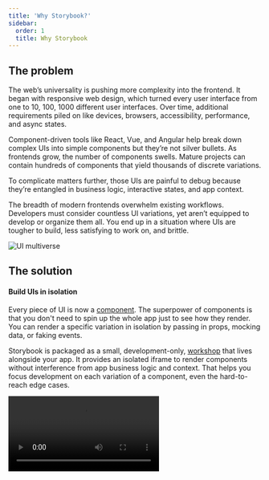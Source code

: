 ```yaml
---
title: 'Why Storybook?'
sidebar:
  order: 1
  title: Why Storybook
---
```


## The problem

The web’s universality is pushing more complexity into the frontend. It began with responsive web design, which turned every user interface from one to 10, 100, 1000 different user interfaces. Over time, additional requirements piled on like devices, browsers, accessibility, performance, and async states.

Component-driven tools like React, Vue, and Angular help break down complex UIs into simple components but they’re not silver bullets. As frontends grow, the number of components swells. Mature projects can contain hundreds of components that yield thousands of discrete variations.

To complicate matters further, those UIs are painful to debug because they’re entangled in business logic, interactive states, and app context.

The breadth of modern frontends overwhelm existing workflows. Developers must consider countless UI variations, yet aren’t equipped to develop or organize them all. You end up in a situation where UIs are tougher to build, less satisfying to work on, and brittle.

![UI multiverse](../_assets/get-started/multiverse.png)

## The solution

#### Build UIs in isolation

Every piece of UI is now a [component](https://www.componentdriven.org/). The superpower of components is that you don't need to spin up the whole app just to see how they render. You can render a specific variation in isolation by passing in props, mocking data, or faking events.

Storybook is packaged as a small, development-only, [workshop](https://bradfrost.com/blog/post/a-frontend-workshop-environment/) that lives alongside your app. It provides an isolated iframe to render components without interference from app business logic and context. That helps you focus development on each variation of a component, even the hard-to-reach edge cases.

<Video src="../_assets/get-started/whats-a-story.mp4" />

#### Capture UI variations as “stories”

When developing a component variation in isolation, save it as a story. [Stories](https://github.com/ComponentDriven/csf) are a declarative syntax for supplying props and mock data to simulate component variations. Each component can have multiple stories. Each story allows you to demonstrate a specific variation of that component to verify appearance and behavior.

You write stories for granular UI component variation and then use those stories in development, testing, and documentation.

{/* prettier-ignore-start */}

<CodeSnippets path="histogram-story.md" usesCsf3 csf2Path="why-storybook#snippet-histogram-story" />

{/* prettier-ignore-end */}

#### Storybook keeps track of every story

Storybook is an interactive directory of your UI components and their stories. In the past, you'd have to spin up the app, navigate to a page, and contort the UI into the right state. This is a huge waste of time and bogs down frontend development. With Storybook, you can skip all those steps and jump straight to working on a UI component in a specific state.

<Video src="../_assets/get-started/7.0-storybook-hero-video.mp4" />

<details>
  <summary>Where does Storybook fit into my project?</summary>

  Storybook is packaged as a small, development-only, [workshop](https://bradfrost.com/blog/post/a-frontend-workshop-environment/) that lives alongside your app. Install it by [running a command](./install.mdx).

  During development, run it in a separate node process. If you’re working on UI in isolation, the only thing you’ll need to run is Storybook.
</details>

<details>
  <summary>Does Storybook work with my favorite libraries?</summary>

  Storybook aims to integrate with industry-standard tools and platforms to simplify setup. Thanks to our ambitious developer community, we’ve made significant progress. There are hundreds of [addons](https://storybook.js.org/addons/) and tutorials that walk through how to set up Storybook in all types of projects.

  If you’re using a niche framework or a recently launched tool, we might not have an integration for it yet. Consider creating a [proof of concept](../addons/writing-addons.mdx) yourself first to lead the way for the rest of the community.
</details>

<details>
  <summary>What’s the recommended Storybook workflow?</summary>

  Every team is different and so is their workflow. Storybook is designed to be incrementally adoptable. Teams can gradually try features to see what works best for them.

  Most community members choose a [Component-Driven](https://www.componentdriven.org/) workflow. UIs are developed in isolation from the “bottom up” starting with basic components then progressively combined to assemble pages.

  1. Build each component in isolation and write stories for its variations.
  2. Compose small components together to enable more complex functionality.
  3. Assemble pages by combining composite components.
  4. Integrate pages into your project by hooking up data and business logic.
</details>

## Benefits

When you write stories for components, you get a bunch of additional benefits for free.

**📝 Develop UIs that are more durable**

Isolate components and pages and track their use cases as [stories](../writing-stories/index.mdx). Verify hard-to-reach edge cases of UI. Use addons to mock everything a component needs—context, API requests, device features, etc.

**✅ Test UIs with less effort and no flakes**

Stories are a pragmatic, reproducible way of tracking UI states. Use them to spot-test the UI during development. Storybook offers built-in workflows for automated [Accessibility](../writing-tests/accessibility-testing.mdx), [Interaction](../writing-tests/interaction-testing.mdx), and [Visual](../writing-tests/visual-testing.mdx) testing. Or use stories as test cases by importing them into other JavaScript testing tools.

**📚 Document UI for your team to reuse**

Storybook is the single source of truth for your UI. Stories index all your components and their various states, making it easy for your team to find and reuse existing UI patterns. Storybook also auto-generates [documentation](../writing-docs/index.mdx) from those stories.

**📤 Share how the UI actually works**

Stories show how UIs actually work, not just a picture of how they're supposed to work. That keeps everyone aligned on what's currently in production. [Publish Storybook](../sharing/publish-storybook.mdx) to get sign-off from teammates. Or [embed](../sharing/embed.mdx) them in wikis, Markdown, and Figma to streamline collaboration.

**🚦Automate UI workflows**

Storybook is compatible with your continuous integration workflow. Add it as a CI step to automate user interface testing, review implementation with teammates, and get signoff from stakeholders.

## Write stories once, reuse everywhere

Storybook is powered by [Component Story Format](https://github.com/ComponentDriven/csf), an open standard based on JavaScript ES6 modules. This enables stories to interoperate between development, testing, and design tools. Each story is exported as a JavaScript function enabling you to reuse it with other tools. No vendor lock-in.

Reuse stories with [Jest](https://jestjs.io/) and [Testing Library](https://testing-library.com/) to verify interactions. Put them in [Chromatic](https://www.chromatic.com/?utm_source=storybook_website\&utm_medium=link\&utm_campaign=storybook) for visual testing. Audit story accessibility with [Axe](https://github.com/dequelabs/axe-core). Or test user flows with [Playwright](https://playwright.dev/) and [Cypress](https://www.cypress.io/). Reuse unlocks more workflows at no extra cost.

***

Storybook is purpose-built to help you develop complex UIs faster with greater durability and lower maintenance. It’s used by 100s of [leading companies](https://storybook.js.org/showcase) and thousands of [developers](https://github.com/storybookjs/storybook/).

